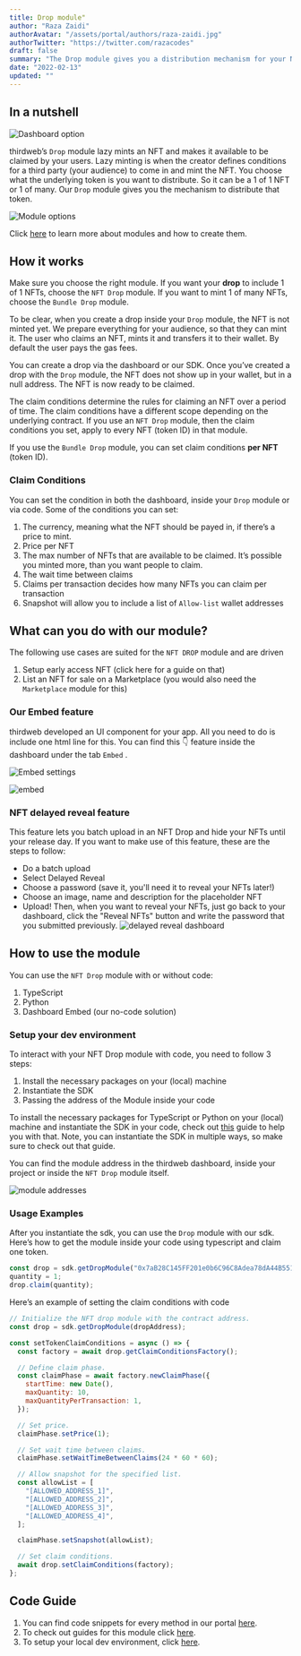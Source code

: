 ```yaml
---
title: Drop module"
author: "Raza Zaidi"
authorAvatar: "/assets/portal/authors/raza-zaidi.jpg"
authorTwitter: "https://twitter.com/razacodes"
draft: false
summary: "The Drop module gives you a distribution mechanism for your NFTs."
date: "2022-02-13"
updated: ""
---
```


## In a nutshell

![Dashboard option](/assets/portal/learn/drop/dashboard.png)

thirdweb’s `Drop` module lazy mints an NFT and makes it available to be claimed by your users. Lazy minting is when the creator defines conditions for a third party (your audience) to come in and mint the NFT. You choose what the underlying token is you want to distribute. So it can be a 1 of 1 NFT or 1 of many. Our `Drop` module gives you the mechanism to distribute that token.

![Module options](/assets/portal/learn/drop/options.png)

Click [here](/learn/modules) to learn more about modules and how to create them.

## How it works

Make sure you choose the right module. If you want your **drop** to include 1 of 1 NFTs, choose the `NFT Drop` module. If you want to mint 1 of many NFTs, choose the `Bundle Drop` module.

To be clear, when you create a drop inside your `Drop` module, the NFT is not minted yet. We prepare everything for your audience, so that they can mint it. The user who claims an NFT, mints it and transfers it to their wallet. By default the user pays the gas fees.

You can create a drop via the dashboard or our SDK. Once you’ve created a drop with the `Drop` module, the NFT does not show up in your wallet, but in a null address. The NFT is now ready to be claimed.

The claim conditions determine the rules for claiming an NFT over a period of time. The claim conditions have a different scope depending on the underlying contract. If you use an `NFT Drop` module, then the claim conditions you set, apply to every NFT (token ID) in that module.

If you use the `Bundle Drop` module, you can set claim conditions **per NFT** (token ID).

### Claim Conditions

You can set the condition in both the dashboard, inside your `Drop` module or via code. Some of the conditions you can set:

1. The currency, meaning what the NFT should be payed in, if there’s a price to mint.
2. Price per NFT
3. The max number of NFTs that are available to be claimed. It’s possible you minted more, than you want people to claim.
4. The wait time between claims
5. Claims per transaction decides how many NFTs you can claim per transaction
6. Snapshot will allow you to include a list of `Allow-list` wallet addresses

## What can you do with our module?

The following use cases are suited for the `NFT DROP` module and are driven

1. Setup early access NFT (click here for a guide on that)
2. List an NFT for sale on a Marketplace (you would also need the `Marketplace` module for this)

### Our Embed feature

thirdweb developed an UI component for your app. All you need to do is include one html line for this. You can find this 👇 feature inside the dashboard under the tab `Embed` .

![Embed settings](/assets/portal/learn/drop/embed-example.png)

![embed](/assets/portal/learn/drop/embed.png)

### NFT delayed reveal feature
This feature lets you batch upload in an NFT Drop and hide your NFTs until your release day.
If you want to make use of this feature, these are the steps to follow:
- Do a batch upload
- Select Delayed Reveal
- Choose a password (save it, you'll need it to reveal your NFTs later!)
- Choose an image, name and description for the placeholder NFT
- Upload!
Then, when you want to reveal your NFTs, just go back to your dashboard, click the "Reveal NFTs" button and write the password that you submitted previously. 
![delayed reveal dashboard](/assets/portal/learn/drop/delayed.png)

## How to use the module

You can use the `NFT Drop` module with or without code:

1. TypeScript
2. Python
3. Dashboard Embed (our no-code solution)

### Setup your dev environment

To interact with your NFT Drop module with code, you need to follow 3 steps:

1. Install the necessary packages on your (local) machine
2. Instantiate the SDK
3. Passing the address of the Module inside your code

To install the necessary packages for TypeScript or Python on your (local) machine and instantiate the SDK in your code, check out [this](https://portal.thirdweb.com/learn/connect-to-blockchain) guide to help you with that. Note, you can instantiate the SDK in multiple ways, so make sure to check out that guide.

You can find the module address in the thirdweb dashboard, inside your project or inside the `NFT Drop` module itself.

![module addresses](/assets/portal/learn/drop/module-addresses.png)

### Usage Examples

After you instantiate the sdk, you can use the `Drop` module with our sdk. Here’s how to get the module inside your code using typescript and claim one token.

```jsx
const drop = sdk.getDropModule("0x7aB28C145FF201e0b6C96C8Adea78dA44B551d72");
quantity = 1;
drop.claim(quantity);
```

Here’s an example of setting the claim conditions with code

```jsx
// Initialize the NFT drop module with the contract address.
const drop = sdk.getDropModule(dropAddress);

const setTokenClaimConditions = async () => {
  const factory = await drop.getClaimConditionsFactory();

  // Define claim phase.
  const claimPhase = await factory.newClaimPhase({
    startTime: new Date(),
    maxQuantity: 10,
    maxQuantityPerTransaction: 1,
  });

  // Set price.
  claimPhase.setPrice(1);

  // Set wait time between claims.
  claimPhase.setWaitTimeBetweenClaims(24 * 60 * 60);

  // Allow snapshot for the specified list.
  const allowList = [
    "[ALLOWED_ADDRESS_1]",
    "[ALLOWED_ADDRESS_2]",
    "[ALLOWED_ADDRESS_3]",
    "[ALLOWED_ADDRESS_4]",
  ];

  claimPhase.setSnapshot(allowList);

  // Set claim conditions.
  await drop.setClaimConditions(factory);
};
```

## Code Guide

1. You can find code snippets for every method in our portal [here](/portal/learn/code-examples/nft-drop).
2. To check out guides for this module click [here](portal/guides/nft-drop).
3. To setup your local dev environment, click [here](/portal/guides/sdk-guide).

<MdxNavigation>
  <MdxNavigationItem
    href="/learn/modules/marketplace"
    title="Marketplace"
  />
  <MdxNavigationItem href="/portal/learn/modules/pack" title="Pack" next />
</MdxNavigation>
